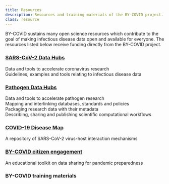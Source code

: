 ```yaml
---
title: Resources
description: Resources and training materials of the BY-COVID project.
class: resource
---
```



<Container>
  <Row className="px-4">
    <Col>
      BY-COVID sustains many open science resources which contribute to the goal of making infectious disease data open and available for everyone. The resources listed below receive funding directly from the BY-COVID project.
      <Container className="full-width mt-4">
        <Row>
            <Col className="align-items-stretch" xs={12} sm={6} lg={6}>
              <Card className="mb-4 border text-center">
                <div class="card-image">
                  <a href="https://www.covid19dataportal.org/">
                      <Card.Img
                      variant="top"
                      src="/CV19DP_logo_oneliner2.svg"
                      className="p-3 embed-responsive-item"
                      style="background: #fff;"
                      />
                  </a>
                </div>
                  <Card.Body>
                    <h3><a href="https://www.covid19dataportal.org/data-hubs">SARS-CoV-2 Data Hubs</a></h3>
                    Data and tools to accelerate coronavirus research
                  </Card.Body>
              </Card>
            </Col>
            <Col className="d-flex align-items-stretch" xs={12} sm={6} lg={6}>
              <Card className="mb-4 border text-center">
                <div class="card-image">
                  <a href="https://www.infectious-diseases-toolkit.org/">
                    <Card.Img
                      variant="top"
                      src="/idt_main_logo.svg"
                      className="p-3 embed-responsive-item"
                      style="background: #fff;"
                    />
                  </a>
                </div>
                <Card.Body>
                  <Card.Link href="https://www.infectious-diseases-toolkit.org/" class="pt-3 fs-55">Guidelines, examples and tools relating to infectious disease data</Card.Link>
                </Card.Body>
              </Card>
            </Col>
        </Row>
        <Row>
            <Col className="align-items-stretch" xs={12} sm={6} lg={6}>
              <Card className="mb-4 border text-center">
                <div class="card-image">
                  <a href="https://www.ebi.ac.uk/ena/pathogens/v2/">
                    <Card.Img
                      variant="top"
                      src="/pathogens.png"
                      className="p-3 embed-responsive-item"
                      style="background: #fff;"
                    />
                  </a>
                </div>
                <Card.Body>
                  <h3><a href="https://www.pathogensportal.org/datahubs">Pathogen Data Hubs</a></h3>
                    Data and tools to accelerate pathogen research
                </Card.Body>
              </Card>
            </Col>
            <Col className="d-flex align-items-stretch" xs={12} sm={6} lg={6}>
              <Card className="mb-4 border text-center">
                <div class="card-image">
                  <a href="https://fairsharing.org/">
                    <Card.Img
                      variant="top"
                      src="/fairsharing-logo.svg"
                      className="p-3 embed-responsive-item"
                      style="background: #fff;"
                    />
                  </a>
                </div>
                <Card.Body>
                  <Card.Link href="https://fairsharing.org/" class="pt-3 fs-55">Mapping and interlinking databases, standards and policies</Card.Link>
                </Card.Body>
              </Card>
            </Col>
        </Row>
        <Row>
            <Col className="d-flex align-items-stretch" xs={12} sm={6} lg={6}>
              <Card className="mb-4 border text-center">
                <div class="card-image">
                  <a href="https://www.researchobject.org/ro-crate/">
                    <Card.Img
                      variant="top"
                      src="/ro-crate-wide.svg"
                      className="p-3 embed-responsive-item"
                      style="background: #fff;"
                    />
                  </a>
                </div>
                <div class="card-body">
                  <Card.Link href="https://www.researchobject.org/ro-crate/" class="pt-3 fs-55">Packaging research data with their metadata</Card.Link>
                </div>
              </Card>
            </Col>
            <Col className="align-items-stretch" xs={12} sm={6} lg={6}>
              <Card className="mb-4 border text-center">
                <div class="card-image">
                  <a href="https://workflowhub.eu/">
                    <Card.Img
                      variant="top"
                      src="/workflowhub.svg"
                      className="p-3 embed-responsive-item"
                      style="background: #fff;"
                    />
                  </a>
                </div>
                <Card.Body>
                  <Card.Link href="https://workflowhub.eu/" class="pt-3 fs-55">Describing, sharing and publishing scientific computational workflows</Card.Link>
                </Card.Body>
              </Card>
            </Col>
        </Row>
        <Row>
            <Col className="align-items-stretch" xs={12} sm={6} lg={6}>
              <Card className="mb-4 border text-center">
                <div class="card-image">
                  <a href="https://covid.pages.uni.lu/index">
                    <Card.Img
                      variant="top"
                      src="/COVID19-dmap-project.svg"
                      className="p-3 embed-responsive-item"
                      style="background: #fff;"
                    />
                  </a>
                </div>
                <Card.Body>
                  <h3><a href="https://covid.pages.uni.lu/">COVID-19 Disease Map</a></h3>
                  A repository of SARS-CoV-2 virus-host interaction mechanisms
                </Card.Body>
              </Card>
            </Col>
            <Col className="align-items-stretch" xs={12} sm={6} lg={6}>
              <Card className="mb-4 border text-center">
                <div class="card-image">
                  <a href="https://by-covid.org/usecases">
                    <Card.Img
                      variant="top"
                      src="/by-covid-citizen-engagement.png"
                      className="p-3 embed-responsive-item"
                      style="background: #fff;"
                    />
                  </a>
                </div>
                <Card.Body>
                  <h3><a href="https://covid.pages.uni.lu/">BY-COVID citizen engagement</a></h3>
                  An educational toolkit on data sharing for pandemic preparedness
                </Card.Body>
              </Card>
            </Col>
        </Row>
      </Container>  
    </Col>
  </Row>
  <Row className="px-4">
   <Col>
      <h3 className="pt-5 pb-3">BY-COVID training materials</h3>
    <Trainingresources />
   </Col>
 </Row>
</Container>
